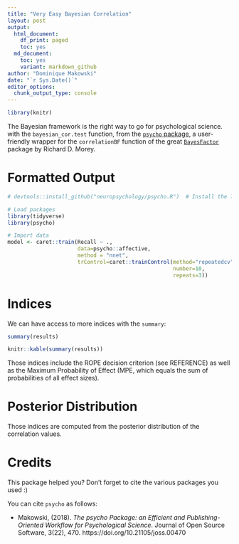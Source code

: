```yaml
---
title: "Very Easy Bayesian Correlation"
layout: post
output:
  html_document:
    df_print: paged
    toc: yes
  md_document:
    toc: yes
    variant: markdown_github
author: "Dominique Makowski"
date: "`r Sys.Date()`"
editor_options: 
  chunk_output_type: console
---
```



```r
library(knitr)
```

The Bayesian framework is the right way to go for psychological science. with the `bayesian_cor.test` function, from the [`psycho` package](https://github.com/neuropsychology/psycho.R), a user-friendly wrapper for the `correlationBF` function of the great [`BayesFactor`](https://richarddmorey.github.io/BayesFactor/) package by Richard D. Morey.

# Formatted Output

```r
# devtools::install_github("neuropsychology/psycho.R")  # Install the last psycho version if needed

# Load packages
library(tidyverse)
library(psycho)

# Import data
model <- caret::train(Recall ~ .,
                      data=psycho::affective,
                      method = "nnet",
                      trControl=caret::trainControl(method="repeatedcv",
                                                    number=10,
                                                    repeats=3))
```

# Indices

We can have access to more indices with the `summary`:

```r
summary(results)
```
```r
knitr::kable(summary(results))
```

Those indices include the ROPE decision criterion (see REFERENCE) as well as the Maximum Probability of Effect (MPE, which equals the sum of probabilities of all effect sizes).


# Posterior Distribution

Those indices are computed from the posterior distribution of the correlation values.



# Credits

This package helped you? Don't forget to cite the various packages you used :)

You can cite `psycho` as follows:

- Makowski, (2018). *The psycho Package: an Efficient and Publishing-Oriented Workflow for Psychological Science*. Journal of Open Source Software, 3(22), 470. https://doi.org/10.21105/joss.00470
